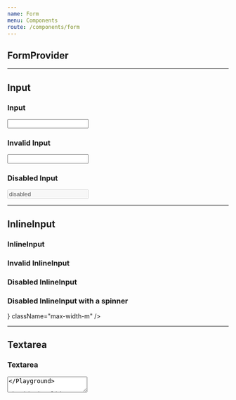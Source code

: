 ```yaml
---
name: Form
menu: Components
route: /components/form
---
```



## **FormProvider**



---



## **Input**

<Props of={Input} />


### Input

<Playground>
  <Input className="max-width-m" />
</Playground>


### Invalid Input

<Playground>
  <Input invalid={true} className="max-width-m" />
</Playground>


### Disabled Input

<Playground>
  <Input disabled={true} value="disabled" className="max-width-m" />
</Playground>



---



## **InlineInput**

<Props of={InlineInput} className="max-width-m" />


### InlineInput

<Playground>
  <InlineInput placeholder="Hover here" className="max-width-m"/>
</Playground>


### Invalid InlineInput

<Playground>
  <InlineInput invalid={true} className="max-width-m" />
</Playground>


### Disabled InlineInput

<Playground>
  <InlineInput
    disabled={true}
    value="disabled"
    className="max-width-m"
  />
</Playground>


### Disabled InlineInput with a spinner

<Playground>
  <InlineInput
    disabled={true}
    submitting={true}
    renderSpinner={<Spinner color="#ccc" />}
    className="max-width-m"
  />
</Playground>



---



## **Textarea**

<Props of={Textarea} />


### Textarea

<Playground>
  <Textarea className="max-width-m" />
</Playground>


### Invalid Textarea

<Playground>
  <Textarea invalid={true} className="max-width-m" />
</Playground>


### Disabled Textarea

<Playground>
  <Textarea disabled={true} className="max-width-m" />
</Playground>



---



## **Select**

<Props of={Select} />


### Select

<Playground>
    <Select className="max-width-m">
      <Box bgColor="neutral" as="option">option one</Box>
      <Box bgColor="neutral" as="option">option two</Box>
    </Select>
</Playground>


### Invalid Select

<Playground>
    <Select invalid={true} className="max-width-m">
      <Box bgColor="neutral" as="option">option one</Box>
      <Box bgColor="neutral" as="option">option two</Box>
    </Select>
</Playground>


### Disabled Select

<Playground>
    <Select disabled={true} className="max-width-m">
      <Box bgColor="neutral" as="option">option one</Box>
      <Box bgColor="neutral" as="option">option two</Box>
    </Select>
</Playground>



---



## **Radio**

<Props of={Radio} />


### Radio

<Playground>
  <Radio />
</Playground>


### Invalid Radio

<Playground>
  <Radio invalid={true} />
</Playground>


### Disabled Radio

<Playground>
  <Radio disabled={true} />
  <Radio checked={true} disabled={true} />
</Playground>



---



## **Checkbox**

<Props of={Checkbox} />


### Checkbox

<Playground>
  <Checkbox />
</Playground>


### Invalid Checkbox

<Playground>
  <Checkbox invalid={true} />
</Playground>


### Disabled Checkbox

<Playground>
  <Checkbox disabled={true} />
  <Checkbox checked={true} disabled={true} />
</Playground>



---



## **Toggle**

<Props of={Toggle} />


### Toggle

<Playground>
  <div className="max-width-s">
    <Toggle onChange={() => {}} />
  </div>
</Playground>


### Disabled Toggle

<Playground>
  <div className="max-width-s">
    <Toggle disabled={true} onChange={() => {}} />
  </div>
</Playground>


### Toggle with a custom height

<Playground>
  <div className="max-width-s">
    <Toggle h={24} onChange={() => {}} />
  </div>
</Playground>

